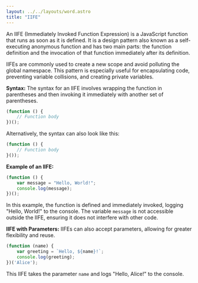 ```yaml
---
layout: ../../layouts/word.astro
title: "IIFE"
---
```

An IIFE (Immediately Invoked Function Expression) is a JavaScript function that runs as soon as it is defined. It is a design pattern also known as a self-executing anonymous function and has two main parts: the function definition and the invocation of that function immediately after its definition.

IIFEs are commonly used to create a new scope and avoid polluting the global namespace. This pattern is especially useful for encapsulating code, preventing variable collisions, and creating private variables.

**Syntax:**
The syntax for an IIFE involves wrapping the function in parentheses and then invoking it immediately with another set of parentheses.

```javascript
(function () {
    // Function body
})();
```

Alternatively, the syntax can also look like this:

```javascript
(function () {
    // Function body
}());
```

**Example of an IIFE:**
```javascript
(function () {
    var message = "Hello, World!";
    console.log(message);
})();
```
In this example, the function is defined and immediately invoked, logging "Hello, World!" to the console. The variable `message` is not accessible outside the IIFE, ensuring it does not interfere with other code.

**IIFE with Parameters:**
IIFEs can also accept parameters, allowing for greater flexibility and reuse.

```javascript
(function (name) {
    var greeting = `Hello, ${name}!`;
    console.log(greeting);
})('Alice');
```
This IIFE takes the parameter `name` and logs "Hello, Alice!" to the console.